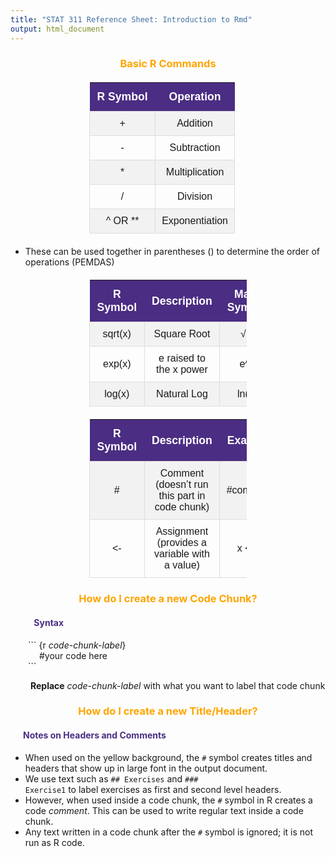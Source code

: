 ```yaml
---
title: "STAT 311 Reference Sheet: Introduction to Rmd"
output: html_document
---
```

<style>
        /* Table Styling */
        table {
            width: 50%; /* Adjust as needed */
            border-collapse: collapse;
            margin: 20px auto;
            font-family: Arial, sans-serif;
            text-align: center;
        }

        /* Header Styling */
        th {
            background-color: #4B2D83;
            color: white;
            padding: 12px;
            font-size: 1.1em;
        }

        /* Cell Styling */
        td {
            padding: 10px;
            border: 1px solid #ddd;
            font-size: 1em;
        }

        /* Row Alternating Color */
        tr:nth-child(even) {
            background-color: #f2f2f2;
        }
        
        /* Header colors for sections */
        h3 {
            color: orange;
            text-align: center;
        }
        
        h4 {
            color: #4B2D83;
            font-weight: bold;
            margin-left: 20px;
        }

</style>

<div>  
  <h3> Basic R Commands </h3>
  <table>
    <tr>
      <th>R Symbol</th>
      <th>Operation</th>
    </tr>
    <tr>
      <td>+</td>
      <td>Addition</td>
    </tr>
     <tr>
      <td>-</td>
      <td>Subtraction</td>
    </tr>
     <tr>
      <td>*</td>
      <td>Multiplication</td>
    </tr>
     <tr>
      <td>/</td>
      <td>Division</td>
    </tr>
     <tr>
      <td>^ OR **</td>
      <td>Exponentiation</td>
    </tr>
  </table>
  <ul>
    <li>
      These can be used together in parentheses () to determine the order of operations (PEMDAS)
    </li>
  </ul>
  <table>
    <tr>
      <th>R Symbol</th>
      <th>Description</th>
      <th>Math Symbol</th>
    </tr>
    <tr>
      <td>sqrt(x)</td>
      <td>Square Root</td>
      <td>&radic; x</td>
    </tr>
     <tr>
      <td>exp(x)</td>
      <td>e raised to the x power</td>
      <td>e^x</td>
    </tr>
     <tr>
      <td>log(x)</td>
      <td>Natural Log</td>
      <td>ln(x)</td>
  </table>
  
  <table>
    <tr>
      <th>R Symbol</th>
      <th>Description</th>
      <th>Example</th>
    </tr>
    <tr>
      <td>#</td>
      <td>Comment (doesn't run this part in code chunk)</td>
      <td>#comment</td>
    </tr>
     <tr>
      <td><-</td>
      <td>Assignment (provides a variable with a value)</td>
      <td>x <- 5</td>
    </tr>
  </table>
  
  <h3>How do I create a new Code Chunk? </h3>
  <h4>&emsp; Syntax </h4>
  <p> 
     &emsp;&emsp;&#96;&#96;&#96; {r <i>code-chunk-label</i>}<br>&emsp;
     &emsp;&emsp;#your code here
     <br>&emsp;&emsp;&#96;&#96;&#96;
  </p>
  <p>
    &emsp;&emsp; <b>Replace</b> <i>code-chunk-label</i> with what you want to label that code chunk
  </p>
  
  <h3>How do I create a new Title/Header?</h3>
  
  <!-- New Section -->
  <h4>Notes on Headers and Comments</h4>
  <ul>
    <li>
    When used on the yellow background, the <code>#</code> symbol creates titles and headers that show up in large font in the output document. 
    </li>
    <li>
    We use text such as <code>## Exercises</code> and <code>### Exercise1</code> to label exercises as first and second level headers. 
    </li>
    <li>
      However, when used inside a code chunk, the <code>#</code>            symbol in R creates a code <em>comment</em>. This can be used to        write regular text inside a code chunk. 
    </li>
    <li>
      Any text written in a code chunk after the <code>#</code> symbol         is ignored; it is not run as R code.
    </li>
  </ul>

</div>
